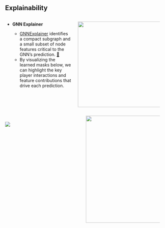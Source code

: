 ## Explainability

::: {.columns style="display: flex;margin-top: 0;"}
::: {.column style="width: 45%;"}
- **GNN Explainer**

    - [GNNExplainer](https://pytorch-geometric.readthedocs.io/en/latest/generated/torch_geometric.explain.algorithm.GNNExplainer.html#torch_geometric.explain.algorithm.GNNExplainer) identifies a compact subgraph and a small subset of node features critical to the GNN’s prediction. [🔗](https://arxiv.org/pdf/1903.03894)
    - By visualizing the learned masks below, we can highlight the key player interactions and feature contributions that drive each prediction.

:::

::: {.column .my-pitch .lightbox}

![](resources/explainability/pitch.png){.lightbox .no-margin style="max-width: 100%;aspect-ratio: auto; height: 280px;"}
:::
:::

::: {.columns style="display: flex;margin-top: 0;"}
::: {.column style="width: 45%; margin-top: 20px;"}
![](resources/explainability/explainer_pitch.png){.lightbox .no-margin}
:::
::: {.column width="45%"}
![](resources/explainability/boxplot.png){.lightbox .no-margin style="aspect-ratio: auto; height: 350px;"}
:::

:::